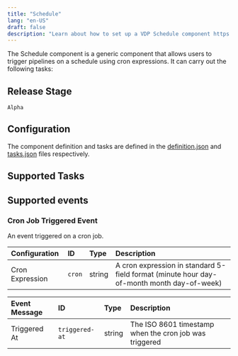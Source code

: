 ```yaml
---
title: "Schedule"
lang: "en-US"
draft: false
description: "Learn about how to set up a VDP Schedule component https://github.com/instill-ai/instill-core"
---
```


The Schedule component is a generic component that allows users to trigger pipelines on a schedule using cron expressions.
It can carry out the following tasks:



## Release Stage

`Alpha`



## Configuration

The component definition and tasks are defined in the [definition.json](https://github.com/instill-ai/pipeline-backend/blob/main/pkg/component/generic/schedule/v0/config/definition.json) and [tasks.json](https://github.com/instill-ai/pipeline-backend/blob/main/pkg/component/generic/schedule/v0/config/tasks.json) files respectively.






## Supported Tasks


## Supported events

### Cron Job Triggered Event

An event triggered on a cron job.

<div class="markdown-col-no-wrap" data-col-1 data-col-2>

| Configuration | ID | Type | Description |
| :--- | :--- | :--- | :--- |
| Cron Expression | `cron` | string | A cron expression in standard 5-field format (minute hour day-of-month month day-of-week) |
</div>

<div class="markdown-col-no-wrap" data-col-1 data-col-2>

| Event Message | ID | Type | Description |
| :--- | :--- | :--- | :--- |
| Triggered At | `triggered-at` | string | The ISO 8601 timestamp when the cron job was triggered |
</div>

